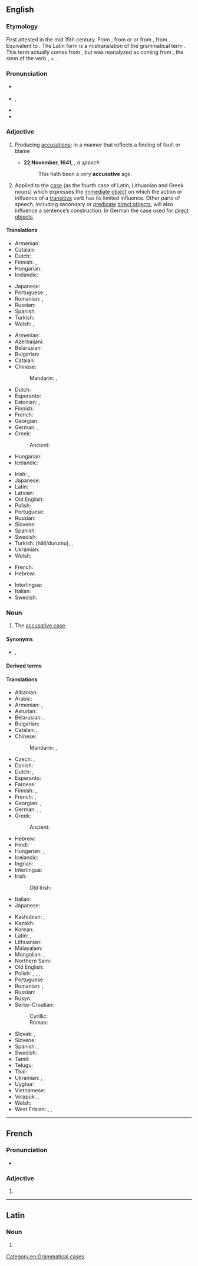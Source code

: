 ==English==
{{wikipedia}}

===Etymology===
First attested in the mid 15th century. From {{inh|en|enm|accusative}}, from {{der|en|xno|accusatif}} or {{der|en|frm|acusatif}} or from {{der|en|la|accūsātīvus|t=having been blamed}}, from {{m|la|accūsō|t=to blame}}.  Equivalent to {{suffix|en|accuse|ative}}. The Latin form is a mistranslation of the {{der|en|grc|-}} grammatical term {{m|grc|αἰτιᾱτική|t=expressing an effect}}. This term actually comes from {{affix|grc|αἰτιᾱτός|t1=caused|-ῐκός|pos2=adjective suffix|nocat=1}}, but was reanalyzed as coming from {{m|grc||αἰτιᾱ-}}, the stem of the verb {{m|grc|αἰτιάομαι|t=to blame}}, + {{m|grc|-τῐκός|pos=verbal adjective suffix}}.

===Pronunciation===
* {{a|UK}} {{IPA|en|/əˈkjuːzətɪv/}}
* {{a|US}} {{enPR|əkū'zətĭv}}, {{IPA|en|/əˈkjuzətɪv/}}
* {{hyphenation|en|ac|cusa|tive}}
* {{audio|en|en-us-accusative.ogg|Audio (US)}}

===Adjective===
{{en-adj}}

# Producing [[accusation]]s; in a manner that reflects a finding of fault or blame
#: {{syn|en|accusatory|accusatorial}}
#* '''22 November, 1641''', {{w|Edward Dering}}, ''a speech''
#*: This hath been a very '''accusative''' age.
# {{lb|en|grammar}} Applied to the [[case]] (as the fourth case of Latin, Lithuanian and Greek nouns) which expresses the [[immediate]] [[direct object|object]] on which the action or influence of a [[transitive]] verb has its limited influence. Other parts of speech, including secondary or [[predicate]] [[direct object]]s, will also influence a sentence’s construction. In German the case used for [[direct object]]s.

====Translations====
{{trans-top|producing accusations; accusatory}}
* Armenian: {{t+|hy|մեղադրական}}
* Catalan: {{t+|ca|acusatiu}}
* Dutch: {{t+|nl|beschuldigend}}
* Finnish: {{t+|fi|syyttävä}}, {{t|fi|syyttelevä}}
* Hungarian: {{t|hu|vádaskodó}}
* Icelandic: {{t+|is|ásaka|alt=ásakandi}}
{{trans-mid}}
* Japanese: {{t|ja|非難を表す|tr=hinan wo arawasu}}
* Portuguese: {{t+|pt|acusativo}}, {{t|pt|acusatório}}
* Romanian: {{t+|ro|acuzator}}, {{t+|ro|acuzativ}}
* Russian: {{t+|ru|обвини́тельный}}
* Spanish: {{t+|es|acusativo}}
* Turkish: {{t|tr|suçlayıcı}}
* Welsh: {{t|cy|cyhuddgar}}, {{t|cy|cyhuddol}}
{{trans-bottom}}

{{trans-top|related to accusative case}}
* Armenian: {{t+|hy|հայցական}}
* Azerbaijani: {{t|az|təsirlik hal}}
* Belarusian: {{t|be|вінава́льны}}
* Bulgarian: {{t|bg|вини́телен}}
* Catalan: {{t+|ca|acusatiu}}
* Chinese:
*: Mandarin: {{t+|cmn|宾格}}, {{t|cmn|第四格}}
* Dutch: {{t+|nl|accusatief}}
* Esperanto: {{t|eo|akuzativa}}
* Estonian: {{t|et|sihitav}}, {{t+|et|akusatiiv}}
* Finnish: {{t+|fi|akkusatiivi|alt=akkusatiivi-}}
* French: {{t+|fr|accusatif}}
* Georgian: {{t|ka|ბრალდებითი}}
* German: {{t+|de|Akkusativ|alt=Akkusativ-}}, {{t+|de|akkusativisch}}
* Greek: {{t+|el|αιτιατική|f}}
*: Ancient: {{t|grc|αἰτιατική}}
* Hungarian: {{t|hu|[[tárgyeset]][[-ben|ben]] [[lévő]]/[[álló]]}}
* Icelandic: {{t+|is|þolfall|alt=þolfalls-}}
{{trans-mid}}
* Irish: {{t+|ga|áinsíoch}}, {{t|ga|cuspóireach}}
* Japanese: {{t|ja|対格の}}
* Latin: {{t|la|accūsātīvus}}
* Latvian: {{t+|lv|akuzatīvs|m}}
* Old English: {{t|ang|wrēġendlīċ}}
* Polish: {{t+|pl|biernikowy}}
* Portuguese: {{t+|pt|acusativo}}
* Russian: {{t+|ru|вини́тельный}}
* Slovene: {{t|sl|tožilniški}}
* Spanish: {{t+|es|acusativo}}
* Swedish: {{t+|sv|ackusativ}}
* Turkish: {{t+|tr|belirtme}} (hâli/durumu), {{t+|tr|-i hâli}}, {{t|tr|aküzatif}}
* Ukrainian: {{t+|uk|знахі́дний}}
* Welsh: {{t+|cy|gwrthrychol}}
{{trans-bottom}}

{{checktrans-top}}
* French: {{t+check|fr|accusatif}}
* Hebrew: {{t-check|he|יחס הפעול|tr=yakhas ha-pa’ul}}
{{trans-mid}}
* Interlingua: {{t+check|ia|accusative}}
* Italian: {{t+check|it|accusativo}}
* Swedish: {{t+check|sv|ackusativ}}
{{trans-bottom}}

===Noun===
{{en-noun}}

# {{lb|en|grammar}} The [[accusative case]].

====Synonyms====
* {{sense|accusative case}} {{l|en|acc.}}, {{l|en|A.}}

====Derived terms====
{{der2|en
|accusative absolute
|accusative cognate
|adverbial accusative
|cognate accusative
|genitive-accusative
}}

====Translations====
{{trans-top|accusative case}}
* Albanian: {{t+|sq|kallëzore|f}}
* Arabic: {{t|ar|مَنْصُوب|m}}
* Armenian: {{t+|hy|հայցական}}, {{t+|hy|հայցական հոլով}}
* Asturian: {{t|ast|acusativu|m}}
* Belarusian: {{t|be|вінава́льны склон|m}}, {{t|be|вінава́льны|m}}
* Bulgarian: {{t|bg|винителен падеж|m}}
* Catalan: {{t+|ca|acusatiu|m}}, {{t|ca|cas acusatiu|m}}
* Chinese:
*: Mandarin: {{t+|cmn|賓格}}, {{t+|cmn|宾格|tr=bīngé}}
* Czech: {{t|cs|čtvrtý pád|m}}, {{t+|cs|akuzativ|m}}
* Danish: {{t+|da|akkusativ}}
* Dutch: {{t+|nl|accusatief|m}}, {{t+|nl|vierde naamval|m}}
* Esperanto: {{t+|eo|akuzativo}}
* Faroese: {{t+|fo|hvønnfall|n}}
* Finnish: {{t+|fi|akkusatiivi}}, {{t+|fi|kohdanto}}
* French: {{t+|fr|accusatif|m}}, {{t|fr|cas accusatif|m}}
* Georgian: {{t|ka|ბრალდებითი ბრუნვა}}, {{t|ka|აკუზატივი}}
* German: {{t+|de|Akkusativ|m}}, {{t+|de|Wenfall|m}}, {{t|de|vierter Fall|m}}
* Greek: {{t+|el|αιτιατική|f}}
*: Ancient: {{t|grc|αἰτιατική|f}}
* Hebrew: {{t|he|יחס הפעול|tr=yakhas ha-pa’ul|m}}
* Hindi: {{t|hi|द्वितीया विभक्ति|f}}
* Hungarian: {{t+|hu|tárgyeset}}, {{t+|hu|accusativus}} <!-- according to Magyar helyesírási szótár, 2017 -->
* Icelandic: {{t+|is|þolfall|n}}
* Ingrian: {{t|izh|akkuzatiivi}}
* Interlingua: {{t+|ia|accusativo}}
* Irish: {{t|ga|áinsí|m}}
*: Old Irish: {{t|sga|áinsid|m}}
* Italian: {{t+|it|accusativo|m}}
* Japanese: {{t+|ja|対格|tr=たいかく, taikaku}}
{{trans-mid}}
* Kashubian: {{t+|csb|winowôcz|m}}, {{t+|csb|akùzatiw|m}}
* Kazakh: {{t|kk|табыс септік}}
* Korean: {{t+|ko|대격}}
* Latin: {{t|la|[[casus]] [[accusativus]]|m}}, {{t|la|incūsātīvus}}
* Lithuanian: {{t+|lt|galininkas|m}}
* Malayalam: {{t+|ml|പ്രതിഗ്രാഹിക}}
* Mongolian: {{t|mn|заахын тийн ялгал}}, {{t+|mn|заах|sc=Cyrl}}
* Northern Sami: {{t|se|akkusatiiva}}
* Old English: {{t|ang|wregendlic casus}}
* Polish: {{t+|pl|biernik|m-in}}, {{t+|pl|akuzatyw|m}}, {{t+|pl|accusativus|m}}, {{t+|pl|akuzatiwus|m}}
* Portuguese: {{t+|pt|acusativo|m}}
* Romanian: {{t+|ro|acuzativ|n}}, {{t|ro|caz acuzativ|n}}
* Russian: {{t+|ru|вини́тельный паде́ж|m}}
* Rusyn: {{t|rue|акузатів|m}}
* Serbo-Croatian:
*: Cyrillic: {{t|sh|акузатив|m}}
*: Roman: {{t+|sh|akuzativ|m}}
* Slovak: {{t+|sk|akuzatív|m}}, {{t|sk|štvrtý pád|m}}
* Slovene: {{t+|sl|tožilnik|m}}
* Spanish: {{t+|es|acusativo|m}}, {{t|es|caso acusativo|m}}
* Swedish: {{t+|sv|ackusativ|c}}
* Tamil: {{t+|ta|இரண்டாம் வேற்றுமை}}
* Telugu: {{t+|te|ద్వితీయా విభక్తి}}
* Thai: {{t+|th|กรรมการก}}
* Ukrainian: {{t|uk|знахі́дний відмі́нок|m}}, {{t+|uk|знахі́дний|m}}
* Uyghur: {{t|ug|چۈشۈم كېلىش}}
* Vietnamese: {{t|vi|đối cách}}
* Volapük: {{t|vo|kimifal}}, {{t+|vo|kusatif}}
* Welsh: {{t+|cy|gwrthrychol|m}}
* West Frisian: {{t|fy|hwaenfal}}, {{t|fy|4e fal}}, {{t+|fy|akkusatyf}}
{{trans-bottom}}

[[Category:en:Grammatical cases]]

----

==French==

===Pronunciation===
* {{audio|fr|LL-Q150 (fra)-Lyokoï-accusative.wav|Audio}}

===Adjective===
{{head|fr|adjective form}}

# {{feminine singular of|fr|accusatif}}

----

==Latin==

===Noun===
{{la-noun-form|accūsātīve}}

# {{inflection of|la|accūsātīvus||voc|s}}